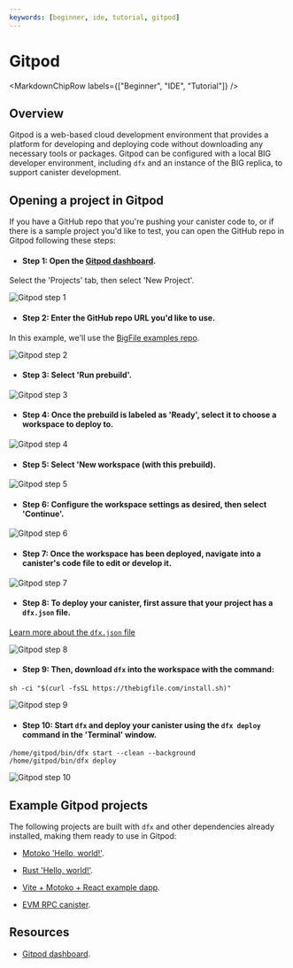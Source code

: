 ```yaml
---
keywords: [beginner, ide, tutorial, gitpod]
---
```




# Gitpod

<MarkdownChipRow labels={["Beginner", "IDE", "Tutorial"]} />

## Overview

Gitpod is a web-based cloud development environment that provides a platform for developing and deploying code without downloading any necessary tools or packages. Gitpod can be configured with a local BIG developer environment, including `dfx` and an instance of the BIG replica, to support canister development.

## Opening a project in Gitpod

If you have a GitHub repo that you're pushing your canister code to, or if there is a sample project you'd like to test, you can open the GitHub repo in Gitpod following these steps:

- #### Step 1: Open the [Gitpod dashboard](https://gitpod.io/).

Select the 'Projects' tab, then select 'New Project'.

![Gitpod step 1](./_attachments/gitpod1.png)

- #### Step 2: Enter the GitHub repo URL you'd like to use.

In this example, we'll use the [BigFile examples repo](https://github.com/dfinity/examples/).

![Gitpod step 2](./_attachments/gitpod2.png)

- #### Step 3: Select 'Run prebuild'.

![Gitpod step 3](./_attachments/gitpod3.png)

- #### Step 4: Once the prebuild is labeled as 'Ready', select it to choose a workspace to deploy to.

![Gitpod step 4](./_attachments/gitpod4.png)

- #### Step 5: Select 'New workspace (with this prebuild).

![Gitpod step 5](./_attachments/gitpod5.png)

- #### Step 6: Configure the workspace settings as desired, then select 'Continue'.

![Gitpod step 6](./_attachments/gitpod6.png)

- #### Step 7: Once the workspace has been deployed, navigate into a canister's code file to edit or develop it.

![Gitpod step 7](./_attachments/gitpod7.png)

- #### Step 8: To deploy your canister, first assure that your project has a `dfx.json` file.

[Learn more about the `dfx.json` file](/docs/current/developer-docs/setup/first-canister)

![Gitpod step 8](./_attachments/gitpod8.png)

- #### Step 9: Then, download `dfx` into the workspace with the command:

```
sh -ci "$(curl -fsSL https://thebigfile.com/install.sh)"
```

![Gitpod step 9](./_attachments/gitpod9.png)


- #### Step 10: Start `dfx` and deploy your canister using the `dfx deploy` command in the 'Terminal' window.

```
/home/gitpod/bin/dfx start --clean --background
/home/gitpod/bin/dfx deploy
```

![Gitpod step 10](./_attachments/gitpod10.png)

## Example Gitpod projects

The following projects are built with `dfx` and other dependencies already installed, making them ready to use in Gitpod:

- [Motoko 'Hello, world!'](https://gitpod.io/new/#https://github.com/dfinity/icp-hello-world-motoko).

- [Rust 'Hello, world!'](https://gitpod.io/#https://github.com/dfinity/icp-hello-world-rust).

- [Vite + Motoko + React example dapp](https://gitpod.io/#https://github.com/rvanasa/vite-react-motoko).

- [EVM RPC canister](https://gitpod.io/new/#https://github.com/rvanasa/vite-react-motoko/tree/evm-rpc).

## Resources

- [Gitpod dashboard](https://gitpod.io/).
